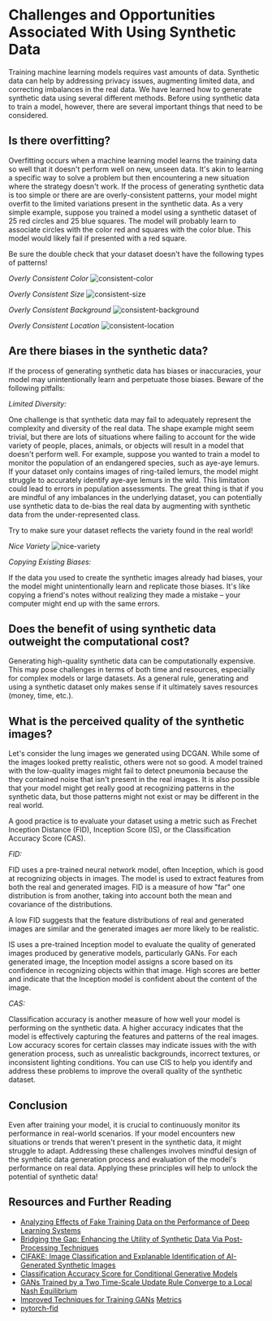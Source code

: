 # Challenges and Opportunities Associated With Using Synthetic Data

Training machine learning models requires vast amounts of data. Synthetic data can help by addressing privacy issues,
augmenting limited data, and correcting imbalances in the real data. We have learned how to generate synthetic data using several different methods.
Before using synthetic data to train a model, however, there are several important things that need to be considered.

## Is there overfitting?

Overfitting occurs when a machine learning model learns the training data so well that it doesn't perform well on new, unseen data.
It's akin to learning a specific way to solve a problem but then encountering a new situation where the strategy doesn't work.
If the process of generating synthetic data is too simple or there are are overly-consistent patterns, your model might overfit to the limited variations
present in the synthetic data. As a very simple example, suppose you trained a model using a synthetic
dataset of 25 red circles and 25 blue squares. The model will probably learn to associate circles with the color red and squares with the color blue. This model
would likely fail if presented with a red square.

<Tip warning="true">
  Be sure the double check that your dataset doesn't have the following types of
  patterns!
</Tip>

_Overly Consistent Color_
![consistent-color](URL)

_Overly Consistent Size_
![consistent-size](URL)

_Overly Consistent Background_
![consistent-background](URL)

_Overly Consistent Location_
![consistent-location](URL)

## Are there biases in the synthetic data?

If the process of generating synthetic data has biases or inaccuracies, your model may unintentionally
learn and perpetuate those biases. Beware of the following pitfalls:

_Limited Diversity:_

One challenge is that synthetic data may fail to adequately represent the complexity
and diversity of the real data. The shape example might seem trivial, but there are lots of situations where failing
to account for the wide variety of people, places, animals, or objects will result in a model that doesn't perform well. For
example, suppose you wanted to train a model to monitor the population of an endangered species, such as aye-aye lemurs.  
If your dataset only contains images of ring-tailed lemurs, the model might struggle to accurately identify aye-aye lemurs in the wild.
This limitation could lead to errors in population assessments. The great thing is that if you are mindful of any imbalances in the underlying dataset,
you can potentially use synthetic data to de-bias the real data by augmenting with synthetic data from the under-represented class.

<Tip>
  Try to make sure your dataset reflects the variety found in the real world!
</Tip>

_Nice Variety_
![nice-variety](URL)

_Copying Existing Biases:_

If the data you used to create the synthetic images already had biases, your the model might unintentionally
learn and replicate those biases. It's like copying a friend's notes without realizing they made a mistake
– your computer might end up with the same errors.

## Does the benefit of using synthetic data outweight the computational cost?

Generating high-quality synthetic data can be computationally expensive. This may pose challenges in terms
of both time and resources, especially for complex models or large datasets. As a general rule, generating and using a synthetic dataset
only makes sense if it ultimately saves resources (money, time, etc.).

## What is the perceived quality of the synthetic images?

Let's consider the lung images we generated using DCGAN. While some of the images looked pretty realistic, others were not
so good. A model trained with the low-quality images might fail to detect pneumonia because the they contained noise that isn't present in the real images.
It is also possible that your model might get really good at recognizing patterns in the synthetic data, but those patterns might not exist
or may be different in the real world.

A good practice is to evaluate your dataset using a metric such as Frechet Inception Distance (FID), Inception Score (IS), or the Classification
Accuracy Score (CAS).

_FID:_

FID uses a pre-trained neural network model, often Inception, which is good at recognizing objects in images.
The model is used to extract features from both the real and generated images.
FID is a measure of how "far" one distribution is from another,
taking into account both the mean and covariance of the distributions.

A low FID suggests that the feature distributions of real and generated images are similar and the generated images aer more likely
to be realistic.

IS uses a pre-trained Inception model to evaluate the quality of generated images produced by generative models, particularly GANs.
For each generated image, the Inception model assigns a score based on its confidence in recognizing objects within that image.
High scores are better and indicate that the Inception model is confident about the content of the image.

_CAS:_

Classification accuracy is another measure of how well your model is performing on the synthetic data. A higher accuracy indicates that the model is effectively
capturing the features and patterns of the real images. Low accuracy scores for certain classes may indicate issues with the with generation process,
such as unrealistic backgrounds, incorrect textures, or inconsistent lighting conditions.
You can use CIS to help you identify and address these problems to improve the overall quality of the synthetic dataset.

## Conclusion

Even after training your model, it is crucial to continuously monitor its performance in real-world scenarios.
If your model encounters new situations or trends that weren't present in the synthetic data, it might struggle to adapt.
Addressing these challenges involves mindful design of the synthetic data generation process and evaluation
of the model's performance on real data. Applying these
principles will help to unlock the potential of synthetic data!

## Resources and Further Reading

- [Analyzing Effects of Fake Training Data on the Performance of Deep Learning Systems](https://arxiv.org/pdf/2303.01268.pdf)
- [Bridging the Gap: Enhancing the Utility of Synthetic Data Via Post-Processing Techniques](https://arxiv.org/pdf/2305.10118.pdf)
- [CIFAKE: Image Classification and Explanable Identification of AI-Generated Synthetic Images](https://arxiv.org/pdf/2303.14126.pdf)
- [Classification Accuracy Score for Conditional Generative Models](https://arxiv.org/abs/1905.10887)
- [GANs Trained by a Two Time-Scale Update Rule Converge to a Local Nash Equilibrium](https://arxiv.org/abs/1706.08500)
- [Improved Techniques for Training GANs](https://arxiv.org/abs/1606.03498)
  [Metrics](https://github.com/huggingface/community-events/tree/main/huggan/pytorch/metrics)
- [pytorch-fid](https://github.com/mseitzer/pytorch-fid)
